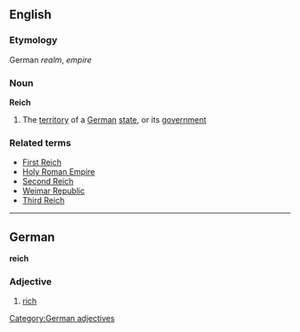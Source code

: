 ==English==
===Etymology===
German ''realm'', ''empire''
===Noun===
{{wikipedia}}
'''Reich'''
#The [[territory]] of a [[German]] [[state]], or its [[government]]
===Related terms===
*[[First Reich]]
*[[Holy Roman Empire]]
*[[Second Reich]]
*[[Weimar Republic]]
*[[Third Reich]]
----
==German==
'''reich'''
===Adjective===
# [[rich]]
[[Category:German adjectives]]